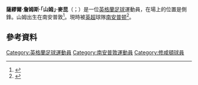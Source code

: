 {{noteTA
|G1=Football
|G2=EPL
|G3=FAcup
}}
{{Infobox football biography
| name = 山姆·麥昆<br/>Sam McQueen
| image = Sam McQueen v Augsburg 2017.jpg
| image_size = 200
| caption = 
| fullname = Samuel James McQueen<ref>{{cite web |url=https://www.premierleague.com/news/1697050 |title=Premier League clubs publish 2019/20 retained lists |publisher=Premier League |date=26 June 2020 |accessdate=11 July 2020 |archive-date=2020-06-26 |archive-url=https://web.archive.org/web/20200626051857/https://www.premierleague.com/news/1697050 |dead-url=no }}</ref>
| birth_date = {{Birth date and age|1995|2|6|df=y}}
| birth_place = [[英格蘭|英格蘭]][[修咸頓|修咸頓]]
| height = {{convert|1.81|m|order=flip}}<ref>{{cite web |url= http://www.premierleague.com/en-gb/players/profile.overview.html/sam-mcqueen |title= Premier League Player Profile Sam McQueen |website= Premier League |publisher= Barclays Premier League |accessdate= 12 January 2015 |archive-date= 2014-10-20 |archive-url= https://web.archive.org/web/20141020064759/http://www.premierleague.com/en-gb/players/profile.overview.html/sam-mcqueen |dead-url= no }}</ref>
| position = [[左後衛|左後衛]]/[[邊鋒|邊鋒]]
| currentclub = [[南安普顿足球俱乐部|南安普顿]]
| clubnumber = 
| youthyears1 = 2003–2014
| youthclubs1 = [[南安普顿足球俱乐部|南安普顿]]
| years1 = 2014–
| clubs1 = [[南安普顿足球俱乐部|南安普顿]]
| caps1 = 19
| goals1 = 0
| years2 = 2016
| clubs2 = → [[紹森德足球俱樂部|紹森德]]
| caps2 = 18
| goals2 = 2
| years3 = 2018–2019
| clubs3 = → [[米德尔斯堡足球俱乐部|米德尔斯堡]]
| caps3 = 5
| goals3 = 0
| nationalyears1 = 2017
| nationalteam1 = [[英格蘭21歲以下足球代表隊|英格蘭U21]]
| nationalcaps1 = 1
| nationalgoals1 = 0
| medaltemplates = 
| club-update = 17:00, 15 December 2018 (UTC)
| nationalteam-update = 
}}
'''薩繆爾·詹姆斯·「山姆」·麥昆'''（{{lang-en|Samuel James "Sam" McQueen}}；{{bd|1995年|2月6日}}）是一位[[英格蘭|英格蘭]][[足球|足球]]運動員，在場上的位置是側鋒。山姆出生在南安普敦<ref>{{cite news |url=http://www.dailyecho.co.uk/sport/11014622.Youth_focus_will_be_key_for_remainder_of_season__says_Saints__assistant_manager/ |title=Youth focus will be key for remainder of season, says Saints' assistant manager |publisher=[[Southern_Daily_Echo|Southern Daily Echo]] |date=17 February 2014 |accessdate=17 February 2014 |archive-date=2015-09-23 |archive-url=https://web.archive.org/web/20150923231757/http://www.dailyecho.co.uk/sport/11014622.Youth_focus_will_be_key_for_remainder_of_season__says_Saints__assistant_manager/ |dead-url=no }}</ref>。現時被[[英格蘭足球超級聯賽|英超]]球隊[[南安普顿足球俱乐部|南安普顿]]<ref>{{cite web|title=McQueen signs four year contract|url=http://www.saintsfc.co.uk/news/article/17062014-sam-mcqueen-signs-four-year-contract-1647510.aspx|publisher=Southampton FC|accessdate=17 June 2014|date=17 June 2014|archive-url=https://web.archive.org/web/20160304143556/http://www.saintsfc.co.uk//news/article/17062014-sam-mcqueen-signs-four-year-contract-1647510.aspx|archive-date=2016-03-04|dead-url=yes}}</ref>。

== 參考資料 ==
{{reflist}}

{{修咸頓球員名單}}

{{DEFAULTSORT:McQueen, Sam}}
[[Category:英格蘭足球運動員|Category:英格蘭足球運動員]]
[[Category:南安普敦運動員|Category:南安普敦運動員]]
[[Category:修咸頓球員|Category:修咸頓球員]]